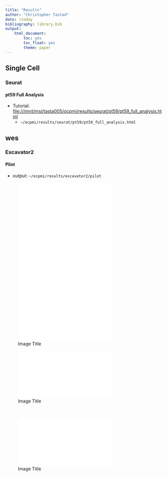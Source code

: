 ```yaml
---
title: "Results"
author: "Christopher Tastad"
date: \today
bibliography: library.bib
output:
    html_document:
        toc: yes
        toc_float: yes
        theme: paper
---
```


## Single Cell

### Seurat

#### pt59 Full Analysis

* Tutorial: [file:///mnt/msi/tasta005/ocpmi/results/seurat/pt59/pt59_full_analysis.html](file:///mnt/msi/tasta005/ocpmi/results/seurat/pt59/pt59_full_analysis.html)
    - `~/ocpmi/results/seurat/pt59/pt59_full_analysis.html`

## wes

### Excavator2

#### Pilot

* output: `~/ocpmi/results/excavator2/pilot`

![Image Title](/home/chris/ocpmi/results/excavator2/pilot/Plots/NA19131/combined.pdf){height=500px}

<div style="width:300px; height:200px">
![Image Title](/home/chris/ocpmi/results/excavator2/pilot/Plots/NA19131/combined.pdf)
</div>

<div style="width:500px; height:300px">
![Image Title](/home/chris/ocpmi/results/excavator2/pilot/Plots/NA19131/combined.pdf)
</div>
